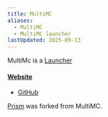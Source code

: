 ```yaml
---
title: MultiMC
aliases:
  - MultiMC
  - MultiMC launcher
lastUpdated: 2025-09-13
---
```



MultiMc is a [Launcher](/launcher)

#### [Website](https://multimc.org)
- [GitHub](https://github.com/MultiMC/Launcher)

[Prism](/prism) was forked from MultiMC.

<Yb src="https://youtube.com/embed/B_xeXDlJTk0" />